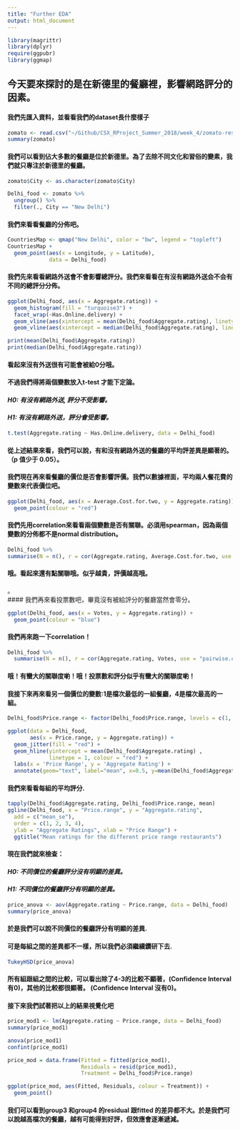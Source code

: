 ```yaml
---
title: "Further EDA"
output: html_document
---
```


```r
library(magrittr)
library(dplyr)
require(ggpubr)
library(ggmap)
```

## 今天要來探討的是在新德里的餐廳裡，影響網路評分的因素。

#### 我們先匯入資料，並看看我們的dataset長什麼樣子
```r
zomato <- read.csv("~/Github/CSX_RProject_Summer_2018/week_4/zomato-restaurants-data/zomato.csv")
summary(zomato)
```

#### 我們可以看到佔大多數的餐廳是位於新德里。為了去除不同文化和習俗的變素，我們就只專注於新德里的餐廳。
```r
zomato$City <- as.character(zomato$City)

Delhi_food <- zomato %>%
  ungroup() %>%
  filter(., City == "New Delhi")
```

#### 我們來看看餐廳的分佈吧。
```r
CountriesMap <- qmap("New Delhi", color = "bw", legend = "topleft")
CountriesMap +
  geom_point(aes(x = Longitude, y = Latitude), 
             data = Delhi_food)
```

#### 我們先來看看網路外送會不會影響總評分。我們來看看在有沒有網路外送会不会有不同的總評分分佈。
```r
ggplot(Delhi_food, aes(x = Aggregate.rating)) + 
  geom_histogram(fill = "turquoise3") +
  facet_wrap(~Has.Online.delivery) +
  geom_vline(aes(xintercept = mean(Delhi_food$Aggregate.rating), linetype = "Mean")) +
  geom_vline(aes(xintercept = median(Delhi_food$Aggregate.rating), linetype = "Median"))
```
```r
print(mean(Delhi_food$Aggregate.rating))
print(median(Delhi_food$Aggregate.rating))
```
#### 看起來沒有外送很有可能會被給0分哦。
#### 不過我們得將兩個變數放入t-test 才能下定論。
#### *H0: 有沒有網路外送, 評分不受影響。*
#### *H1: 有沒有網路外送，評分會受影響。*
```r
t.test(Aggregate.rating ~ Has.Online.delivery, data = Delhi_food)
```
#### 從上述結果來看，我們可以說，**有和沒有網路外送的餐廳的平均評差異是顯著的**。（p 值少于 0.05）。  

#### 我們現在再來看餐廳的價位是否會影響評價。我們以數據裡面，平均兩人餐花費的變數來代表價位吧。
```r
ggplot(Delhi_food, aes(x = Average.Cost.for.two, y = Aggregate.rating)) +
  geom_point(colour = "red")
```

#### 我們先用correlation來看看兩個變數是否有關聯。必須用spearman，因為兩個變數的分佈都不是normal distribution。
```r
Delhi_food %>%
summarise(N = n(), r = cor(Aggregate.rating, Average.Cost.for.two, use = "pairwise.complete.obs", method = "spearman"))
```
#### 哦。看起來還有點關聯哦。**似乎越貴，評價越高哦**。
。  
#### 我們再來看投票數吧，畢竟沒有被給評分的餐廳當然會零分。
```r
ggplot(Delhi_food, aes(x = Votes, y = Aggregate.rating)) +
  geom_point(colour = "blue")
```

#### 我們再來跑一下correlation！
```r
Delhi_food %>%
  summarise(N = n(), r = cor(Aggregate.rating, Votes, use = "pairwise.complete.obs", method = "spearman"))
```

#### 哦！有蠻大的關聯度喲！哦！**投票數和評分似乎有蠻大的關聯度喲**！

#### 我接下來再來看另一個價位的變數:1是檔次最低的一組餐廳，4是檔次最高的一組。
```r
Delhi_food$Price.range <- factor(Delhi_food$Price.range, levels = c(1, 2, 3, 4))

ggplot(data = Delhi_food, 
       aes(x = Price.range, y = Aggregate.rating)) +
  geom_jitter(fill = "red") +
  geom_hline(yintercept = mean(Delhi_food$Aggregate.rating) , 
             linetype = 1, colour = "red") +
  labs(x = 'Price Range', y = 'Aggregate Rating') +
  annotate(geom="text", label="mean", x=0.5, y=mean(Delhi_food$Aggregate.rating), vjust=-1, colour = "red")
```

#### 我們來看看每組的平均評分.
```r
tapply(Delhi_food$Aggregate.rating, Delhi_food$Price.range, mean)
ggline(Delhi_food, x = "Price.range", y = "Aggregate.rating",
  add = c("mean_se"),
  order = c(1, 2, 3, 4),
  ylab = "Aggregate Ratings", xlab = "Price Range") +
  ggtitle("Mean ratings for the different price range restaurants")
```

#### 現在我們就來檢查：
#### *H0: 不同價位的餐廳評分沒有明顯的差異。*
#### *H1: 不同價位的餐廳評分有明顯的差異。*
```r
price_anova <- aov(Aggregate.rating ~ Price.range, data = Delhi_food)
summary(price_anova)
```
#### 於是我們可以說**不同價位的餐廳評分有明顯的差異**.
#### 可是每組之間的差異都不一樣，所以我們必須繼續鑽研下去.
```r
TukeyHSD(price_anova)
```
#### 所有組跟組之間的比較，可以看出除了4-3的比較不顯著，(Confidence Interval 有0)，其他的比較都很顯著。 (Confidence Interval 沒有0)。

#### 接下來我們試著把以上的結果視覺化吧
```r
price_mod1 <- lm(Aggregate.rating ~ Price.range, data = Delhi_food)
summary(price_mod1)

anova(price_mod1)
confint(price_mod1)

price_mod = data.frame(Fitted = fitted(price_mod1),
                       Residuals = resid(price_mod1),
                       Treatment = Delhi_food$Price.range)

ggplot(price_mod, aes(Fitted, Residuals, colour = Treatment)) +
  geom_point()
```
  
#### 我们可以看到group3 和group4 的residual 跟fitted 的差异都不大。於是我們可以說**越高檔次的餐廳，越有可能得到好評，但效應會逐漸遞減。**